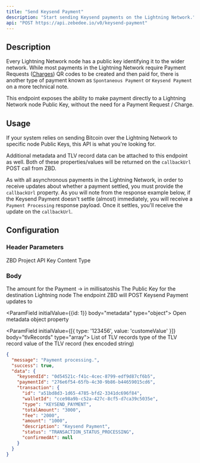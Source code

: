 ```yaml
---
title: "Send Keysend Payment"
description: "Start sending Keysend payments on the Lightning Network."
api: "POST https://api.zebedee.io/v0/keysend-payment"
---
```


## Description

Every Lightning Network node has a public key identifying it to the wider network. While most payments in the Lightning Network require Payment Requests ([Charges](/knowledge-base/glossary#charges)) QR codes to be created and then paid for, there is another type of payment known as `Spontaneous Payment` or `Keysend Payment` on a more technical note.

This endpoint exposes the ability to make payment directly to a Lightning Network node Public Key, without the need for a Payment Request / Charge.

## Usage

If your system relies on sending Bitcoin over the Lightning Network to specific node Public Keys, this API is what you're looking for.

Additional metadata and TLV record data can be attached to this endpoint as well. Both of these properties/values will be returned on the `callbackUrl` POST call from ZBD.

<Info>As with all asynchronous payments in the Lightning Network, in order to receive updates about whether a payment settled, you must provide the `callbackUrl` property. As you will note from the response example below, if the Keysend Payment doesn't settle (almost) immediately, you will receive a `Payment Processing` response payload. Once it settles, you'll receive the update on the `callbackUrl`.</Info>

## Configuration

### Header Parameters

<ParamField required header="apikey" type="string">
  ZBD Project API Key
</ParamField>

<ParamField initialValue="application/json" header="Content-Type" type="string">
  Content Type
</ParamField>

### Body

<ParamField required body="amount" type="string">
  The amount for the Payment -> in millisatoshis
</ParamField>

<ParamField required body="pubkey" type="string">
  The Public Key for the destination Lightning node
</ParamField>

<ParamField initialValue="‎" body="callbackUrl" type="string">
  The endpoint ZBD will POST Keysend Payment updates to
</ParamField>

<ParamField initialValue={{id: 1}} body="metadata" type="object">
  Open metadata object property
</ParamField>

<ParamField initialValue={[{ type: '123456', value: 'customeValue' }]} body="tlvRecords" type="array">
  List of TLV records
  <Expandable title="tlvRecord" defaultOpen>
    <ParamField body="type" type="number" initialValue={123456}>
      type of the TLV record
    </ParamField>
    <ParamField body="value" type="string" initialValue="myTLVRecordValue">
      value of the TLV record (hex encoded string)
    </ParamField>
  </Expandable>
</ParamField>

<ResponseExample>

```json Response
{
  "message": "Payment processing.",
  "success": true,
  "data": {
    "keysendId": "0d54521c-f41c-4cec-8799-edf9d87cf6b5",
    "paymentId": "276e6f54-65fb-4c30-9b86-b44659015cd6",
    "transaction": {
      "id": "a51bd8d3-1d65-4785-bfd2-3341dc696f84",
      "walletId": "cce98a9b-c52a-427c-8cf5-d7ca39c5035e",
      "type": "KEYSEND_PAYMENT",
      "totalAmount": "3000",
      "fee": "2000",
      "amount": "1000",
      "description": "Keysend Payment",
      "status": "TRANSACTION_STATUS_PROCESSING",
      "confirmedAt": null
    }
  }
}
```

</ResponseExample>
